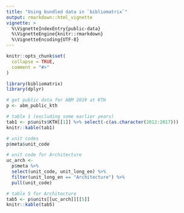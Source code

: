 ```yaml
---
title: "Using bundled data in `bibliomatrix`"
output: rmarkdown::html_vignette
vignette: >
  %\VignetteIndexEntry{public-data}
  %\VignetteEngine{knitr::rmarkdown}
  %\VignetteEncoding{UTF-8}
---
```


```r
knitr::opts_chunk$set(
  collapse = TRUE,
  comment = "#>"
)
```

```r
library(bibliomatrix)
library(dplyr)

# get public data for ABM 2019 at KTH
p <- abm_public_kth

# table 1 (excluding some earlier years)
tab1 <- p$units$KTH[[1]] %>% select(-c(as.character(2012:2017)))
knitr::kable(tab1)

# unit codes
p$meta$unit_code

# unit code for Architecture
uc_arch <- 
  p$meta %>% 
  select(unit_code, unit_long_en) %>% 
  filter(unit_long_en == "Architecture") %>%
  pull(unit_code)

# table 5 for Architecture
tab5 <- p$units[[uc_arch]][[5]]
knitr::kable(tab5)
```
